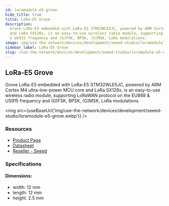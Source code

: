 ```yaml
---
id: loramodule-e5-grove
hide_title: true
title: LoRa-E5 Grove
description:
  Grove LoRa-E5 embedded with LoRa-E5 STM32WLE5JC, powered by ARM Cortex M4 ultra-low-power MCU core
  and LoRa SX126x, is an easy-to-use wireless radio module, supporting LoRaWAN protocol on the EU868
  & US915 frequency and (G)FSK, BPSK, (G)MSK, LoRa modulations.
image: img/use-the-network/devices/development/seeed-studio/loramodule-e5.jpg
sidebar_label: LoRa-E5 Grove
slug: /use-the-network/devices/development/seeed-studio/loramodule-e5-grove
---
```



## LoRa-E5 Grove

Grove LoRa-E5 embedded with LoRa-E5 STM32WLE5JC, powered by ARM Cortex M4 ultra-low-power MCU core
and LoRa SX126x, is an easy-to-use wireless radio module, supporting LoRaWAN protocol on the EU868 &
US915 frequency and (G)FSK, BPSK, (G)MSK, LoRa modulations.

<img
  src={useBaseUrl('img/use-the-network/devices/development/seeed-studio/loramodule-e5-grove.webp')}
/>

### Resources

- [Product Page](https://www.seeedstudio.com/Grove-LoRa-E5-STM32WLE5JC-p-4867.html)
- [Datasheet](https://files.seeedstudio.com/products/113020091/Grove%20-%20LoRa%20-E5%20v1.0.pdf)
- [Reseller - Seeed](https://www.seeedstudio.com/Grove-LoRa-E5-STM32WLE5JC-p-4867.html)

### Specifications

#### Dimensions:

- width: 12 mm
- length: 12 mm
- height: 2.5 mm
